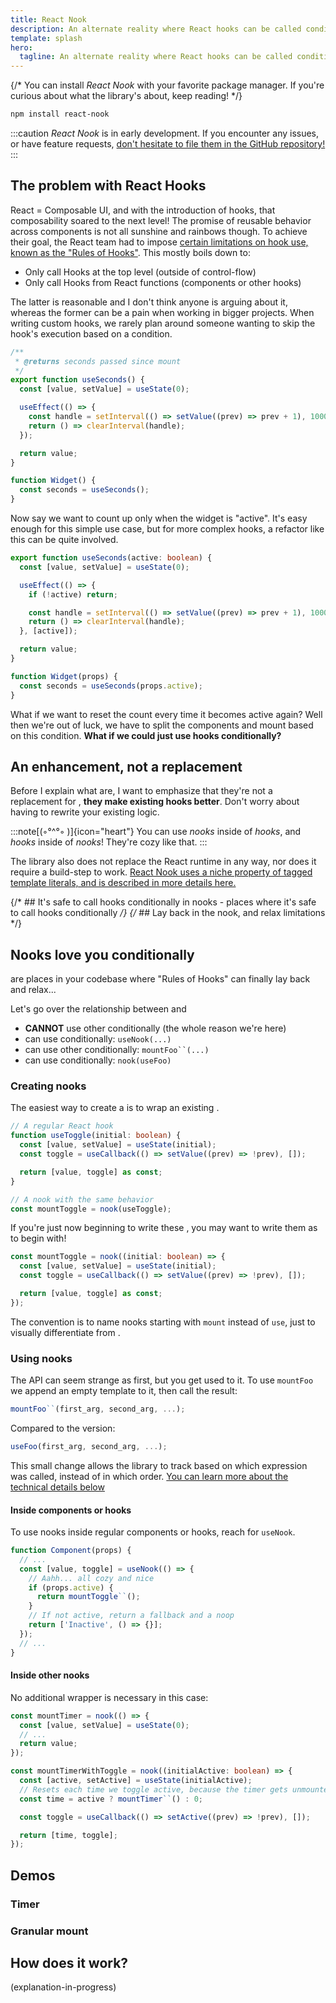 ```yaml
---
title: React Nook
description: An alternate reality where React hooks can be called conditionally.
template: splash
hero:
  tagline: An alternate reality where React hooks can be called conditionally.
---
```



{/* You can install *React Nook* with your favorite package manager. If you're curious about what the library's about, keep reading! */}

```sh
npm install react-nook
```

:::caution
*React Nook* is in early development. If you encounter any issues, or have feature requests, [don't hesitate to file them in the GitHub repository!](https://github.com/iwoplaza/react-nook/issues)
:::


## The problem with React Hooks

React = Composable UI, and with the introduction of hooks, that composability soared to the next level! The promise of reusable behavior across components
is not all sunshine and rainbows though. To achieve their goal, the React team had to impose [certain limitations on hook use, known as the "Rules of Hooks"](https://react.dev/reference/rules/rules-of-hooks). This mostly boils down to:
- Only call Hooks at the top level (outside of control-flow)
- Only call Hooks from React functions (components or other hooks)

The latter is reasonable and I don't think anyone is arguing about it, whereas the former can be a pain when working in bigger projects.
When writing custom hooks, we rarely plan around someone wanting to skip the hook's execution based on a condition.

```ts
/**
 * @returns seconds passed since mount
 */
export function useSeconds() {
  const [value, setValue] = useState(0);

  useEffect(() => {
    const handle = setInterval(() => setValue((prev) => prev + 1), 1000);
    return () => clearInterval(handle);
  });

  return value;
}

function Widget() {
  const seconds = useSeconds();
}
```

Now say we want to count up only when the widget is "active". It's easy enough for this simple use case, but for more complex hooks, a refactor
like this can be quite involved.

```ts {1, 5, 9}
export function useSeconds(active: boolean) {
  const [value, setValue] = useState(0);

  useEffect(() => {
    if (!active) return;

    const handle = setInterval(() => setValue((prev) => prev + 1), 1000);
    return () => clearInterval(handle);
  }, [active]);

  return value;
}

function Widget(props) {
  const seconds = useSeconds(props.active);
}
```

What if we want to reset the count every time it becomes active again? Well then we're out of luck, we have to split the components and mount based
on this condition. **What if we could just use hooks conditionally?**

## An enhancement, not a replacement

Before I explain what <Nooks /> are, I want to emphasize that they're not a replacement for <Hooks />, **they make existing hooks better**.
Don't worry about having to rewrite your existing logic.

:::note[(◦°^°◦ )]{icon="heart"}
You can use *nooks* inside of *hooks*, and *hooks* inside of *nooks*! They're cozy like that.
:::

The library also does not replace the React runtime in any way, nor does it require a build-step to work. [React Nook uses a niche property
of tagged template literals, and is described in more details here.](#how-does-it-work)

{/* ## It's safe to call hooks conditionally in nooks - places where it's safe to call hooks conditionally */}
{/* ## Lay back in the nook, and relax limitations */}
## Nooks love you conditionally

<NNooks /> are places in your codebase where "Rules of Hooks" can finally lay back and relax...

Let's go over the relationship between <Hooks /> and <Nooks />
- <Hooks /> **CANNOT** use other <Hooks /> conditionally (the whole reason we're here)
- <Hooks /> can use <Nooks /> conditionally: `useNook(...)`
- <Nooks /> can use other <Nooks /> conditionally: `mountFoo``(...)`
- <Nooks /> can use <Hooks /> conditionally: `nook(useFoo)`

### Creating nooks
The easiest way to create a <Nook /> is to wrap an existing <Hook />.

```ts
// A regular React hook
function useToggle(initial: boolean) {
  const [value, setValue] = useState(initial);
  const toggle = useCallback(() => setValue((prev) => !prev), []);

  return [value, toggle] as const;
}

// A nook with the same behavior
const mountToggle = nook(useToggle);
```

If you're just now beginning to write these <Hooks />, you may want to write them as <Nooks /> to begin with!

```ts
const mountToggle = nook((initial: boolean) => {
  const [value, setValue] = useState(initial);
  const toggle = useCallback(() => setValue((prev) => !prev), []);

  return [value, toggle] as const;
});
```

The convention is to name nooks starting with `mount` instead of `use`, just to visually differentiate <Nooks /> from <Hooks />.

### Using nooks

The <Nooks /> API can seem strange as first, but you get used to it. To use `mountFoo` we append an empty template to it, then call the result:
```ts
mountFoo``(first_arg, second_arg, ...);
```
Compared to the <Hooks /> version:
```ts
useFoo(first_arg, second_arg, ...);
```

This small change allows the library to track based on which expression was called, instead of in which order.
[You can learn more about the technical details below](#how-does-it-work)

#### Inside components or hooks
To use nooks inside regular components or hooks, reach for `useNook`.

```ts
function Component(props) {
  // ...
  const [value, toggle] = useNook(() => {
    // Aahh... all cozy and nice
    if (props.active) {
      return mountToggle``();
    }
    // If not active, return a fallback and a noop
    return ['Inactive', () => {}];
  });
  // ...
}
```

#### Inside other nooks

No additional wrapper is necessary in this case:
```ts
const mountTimer = nook(() => {
  const [value, setValue] = useState(0);
  // ...
  return value;
});

const mountTimerWithToggle = nook((initialActive: boolean) => {
  const [active, setActive] = useState(initialActive);
  // Resets each time we toggle active, because the timer gets unmounted
  const time = active ? mountTimer``() : 0;

  const toggle = useCallback(() => setActive((prev) => !prev), []);

  return [time, toggle];
});
```

## Demos

### Timer

<Timer />

### Granular mount

<GranularMount />

## How does it work?

(explanation-in-progress)
